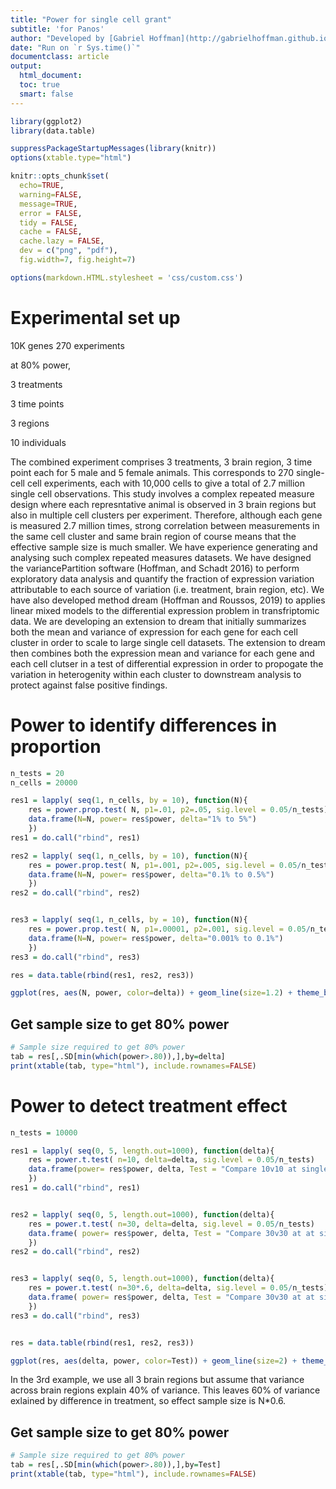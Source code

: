 ```yaml
---
title: "Power for single cell grant"
subtitle: 'for Panos'
author: "Developed by [Gabriel Hoffman](http://gabrielhoffman.github.io/)"
date: "Run on `r Sys.time()`"
documentclass: article
output: 
  html_document:
  toc: true
  smart: false
---
```



<!---

# laptop
rmarkdown::render("/Users/gabrielhoffman/workspace/repos/misc_vp/single_cell_power.Rmd", output_dir='./', intermediates_dir='./'); 
system("cat single_cell_power.html | grep -v 'Found more than one class' | grep -v 'PythonEmbedInR' > single_cell_power2.html")


--->

```r
library(ggplot2)
library(data.table)
```

```r
suppressPackageStartupMessages(library(knitr))
options(xtable.type="html")

knitr::opts_chunk$set(
  echo=TRUE,
  warning=FALSE,
  message=TRUE,
  error = FALSE,
  tidy = FALSE,
  cache = FALSE,
  cache.lazy = FALSE,
  dev = c("png", "pdf"), 
  fig.width=7, fig.height=7)

options(markdown.HTML.stylesheet = 'css/custom.css')
```


# Experimental set up

10K genes
270 experiments

at 80% power, 

3 treatments

3 time points

3 regions

10 individuals


The combined experiment comprises 3 treatments, 3 brain region, 3 time point each for 5 male and 5 female animals.  This corresponds to 270 single-cell cell experiments, each with 10,000 cells to give a total of 2.7 million single cell observations.  This study involves a complex repeated measure design where each represntative animal is observed in 3 brain regions but also in multiple cell clusters per experiment.  Therefore, although each gene is measured 2.7 million times, strong correlation between measurements in the same cell cluster and same brain region of course means that the effective sample size is much smaller.  We have experience generating and analysing such complex repeated measures datasets.  We have designed the variancePartition software (Hoffman, and Schadt 2016) to perform exploratory data analysis and quantify the fraction of expression variation attributable to each source of variation (i.e. treatment, brain region, etc).  We have also developed method dream (Hoffman and Roussos, 2019) to applies linear mixed models to the differential expression problem in transfriptomic data.  We are developing an extension to dream that initially summarizes both the mean and variance of expression for each gene for each cell cluster in order to scale to large single cell datasets.  The extension to dream then combines both the expression mean and variance for each gene and each cell clutser in a test of differential expression in order to propogate the variation in heterogenity within each cluster to downstream analysis to protect against false positive findings.      

# Power to identify differences in proportion
```r
n_tests = 20
n_cells = 20000

res1 = lapply( seq(1, n_cells, by = 10), function(N){
	res = power.prop.test( N, p1=.01, p2=.05, sig.level = 0.05/n_tests)
	data.frame(N=N, power= res$power, delta="1% to 5%")
	})
res1 = do.call("rbind", res1)

res2 = lapply( seq(1, n_cells, by = 10), function(N){
	res = power.prop.test( N, p1=.001, p2=.005, sig.level = 0.05/n_tests)
	data.frame(N=N, power= res$power, delta="0.1% to 0.5%")
	})
res2 = do.call("rbind", res2)


res3 = lapply( seq(1, n_cells, by = 10), function(N){
	res = power.prop.test( N, p1=.00001, p2=.001, sig.level = 0.05/n_tests)
	data.frame(N=N, power= res$power, delta="0.001% to 0.1%")
	})
res3 = do.call("rbind", res3)

res = data.table(rbind(res1, res2, res3))

ggplot(res, aes(N, power, color=delta)) + geom_line(size=1.2) + theme_bw(15) + theme(aspect.ratio=1, plot.title = element_text(hjust = 0.5)) + xlab("# of cells") + ggtitle("Power to detect changes in cell composition") + ylim(0, 1)
```

## Get sample size to get 80% power
```r
# Sample size required to get 80% power
tab = res[,.SD[min(which(power>.80)),],by=delta]
print(xtable(tab, type="html"), include.rownames=FALSE)
```


# Power to detect treatment effect

```r

n_tests = 10000

res1 = lapply( seq(0, 5, length.out=1000), function(delta){
	res = power.t.test( n=10, delta=delta, sig.level = 0.05/n_tests)
	data.frame(power= res$power, delta, Test = "Compare 10v10 at single time point, single brain region"	)
	})
res1 = do.call("rbind", res1)


res2 = lapply( seq(0, 5, length.out=1000), function(delta){
	res = power.t.test( n=30, delta=delta, sig.level = 0.05/n_tests)
	data.frame( power= res$power, delta, Test = "Compare 30v30 at at single time point, combining brain region"	)
	})
res2 = do.call("rbind", res2)


res3 = lapply( seq(0, 5, length.out=1000), function(delta){
	res = power.t.test( n=30*.6, delta=delta, sig.level = 0.05/n_tests)
	data.frame( power= res$power, delta, Test = "Compare 30v30 at at single time point, combining brain regions that have 40% effect"	)
	})
res3 = do.call("rbind", res3)


res = data.table(rbind(res1, res2, res3))

ggplot(res, aes(delta, power, color=Test)) + geom_line(size=2) + theme_bw(30) + theme(aspect.ratio=1, plot.title = element_text(hjust = 0.5)) + ylim(0, 1) + xlab("fold change") 
```
In the 3rd example, we use all 3 brain regions but assume that variance across brain regions explain 40% of variance.  This leaves 60% of variance exlained by difference in treatment, so effect sample size is N*0.6.


## Get sample size to get 80% power
```r
# Sample size required to get 80% power
tab = res[,.SD[min(which(power>.80)),],by=Test]
print(xtable(tab, type="html"), include.rownames=FALSE)
```







